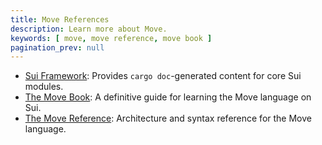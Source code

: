 ```yaml
---
title: Move References
description: Learn more about Move.
keywords: [ move, move reference, move book ]
pagination_prev: null
---
```


<ImportContent source="move-summary.mdx" mode="snippet" />

- [Sui Framework](./framework.mdx): Provides `cargo doc`-generated content for core Sui modules. 
- [The Move Book](https://move-book.com): A definitive guide for learning the Move language on Sui. 
- [The Move Reference](https://move-book.com/reference): Architecture and syntax reference for the Move language.